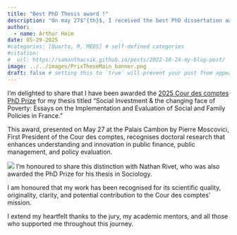 ```yaml
---
title: "Best PhD Thesis award !"
description: "On may 27$^{th}$, I received the best PhD dissertation award from the Cour des comptes"
author:
  - name: Arthur Heim
date: 05-29-2025
#categories: [Quarto, R, MEDS] # self-defined categories
#citation: 
#  url: https://samanthacsik.github.io/posts/2022-10-24-my-blog-post/ 
image: ../../images/PrixTheseMain_banner.png
draft: false # setting this to `true` will prevent your post from appearing on your listing page until you're ready!
---
```




<!-- ::: callout-tip -->
<!-- ## News ! -->

I'm delighted to share that I have been awarded the [2025 Cour des comptes PhD Prize](https://www.ccomptes.fr/fr/actualites/la-cour-des-comptes-decerne-son-prix-de-th) for my thesis titled "Social Investment & the changing face of Poverty: Essays on the Implementation and Evaluation of Social and Family Policies in France."

This award, presented on May 27 at the Palais Cambon by Pierre Moscovici, First President of the Cour des comptes, recognises doctoral research that enhances understanding and innovation in public finance, public management, and policy evaluation.

![](../../images/PrixTheseMain.jpg){fig-align="center"}
I’m honoured to share this distinction with Nathan Rivet, who was also awarded the PhD Prize for his thesis in Sociology. 

I am honoured that my work has been recognised for its scientific quality, originality, clarity, and potential contribution to the Cour des comptes' mission.

I extend my heartfelt thanks to the jury, my academic mentors, and all those who supported me throughout this journey.


<!-- ::: -->
